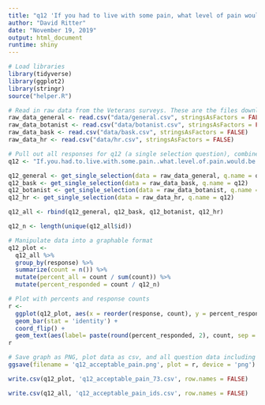 ```yaml
---
title: "q12 'If you had to live with some pain, what level of pain would be acceptable?' (Veterans)"
author: "David Ritter"
date: "November 19, 2019"
output: html_document
runtime: shiny
---
```


```r
# Load libraries
library(tidyverse)
library(ggplot2)
library(stringr)
source("helper.R")
```

```r
# Read in raw data from the Veterans surveys. These are the files downloaded from survey monkey saved as a .csv
raw_data_general <- read.csv("data/general.csv", stringsAsFactors = FALSE)
raw_data_botanist <- read.csv("data/botanist.csv", stringsAsFactors = FALSE)
raw_data_bask <- read.csv("data/bask.csv", stringsAsFactors = FALSE)
raw_data_hr <- read.csv("data/hr.csv", stringsAsFactors = FALSE)
```

```r
# Pull out all responses for q12 (a single selection question), combine, then determine 'question n'
q12 <- "If.you.had.to.live.with.some.pain..what.level.of.pain.would.be.acceptable."

q12_general <- get_single_selection(data = raw_data_general, q.name = q12)
q12_bask <- get_single_selection(data = raw_data_bask, q.name = q12)
q12_botanist <- get_single_selection(data = raw_data_botanist, q.name = q12)
q12_hr <- get_single_selection(data = raw_data_hr, q.name = q12)

q12_all <- rbind(q12_general, q12_bask, q12_botanist, q12_hr)

q12_n <- length(unique(q12_all$id))
```

```r
# Manipulate data into a graphable format
q12_plot <- 
  q12_all %>%
  group_by(response) %>%
  summarize(count = n()) %>%
  mutate(percent_all = count / sum(count)) %>%
  mutate(percent_responded = count / q12_n)
```

```r
# Plot with percents and response counts
r <- 
  ggplot(q12_plot, aes(x = reorder(response, count), y = percent_responded)) +
  geom_bar(stat = 'identity') +
  coord_flip() +
  geom_text(aes(label= paste(round(percent_responded, 2), count, sep = "***")))
r
```

```r
# Save graph as PNG, plot data as csv, and all question data including response IDs as csv (save question n and N at end of plot file as "_x.x")
ggsave(filename = 'q12_acceptable_pain.png', plot = r, device = 'png')

write.csv(q12_plot, 'q12_acceptable_pain_73.csv', row.names = FALSE)

write.csv(q12_all, 'q12_acceptable_pain_ids.csv', row.names = FALSE)
```